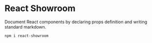 <div className="text-center">

# React Showroom

<div className="text-xl font-medium max-w-md mx-auto">

Document React components by declaring props definition and writing standard markdown.

</div>

```bash inlineBlock
npm i react-showroom
```

</div>

